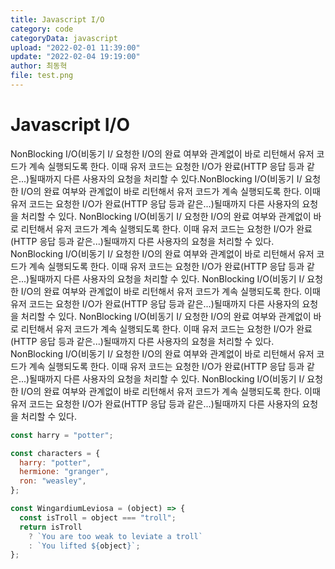 ```yaml
---
title: Javascript I/O
category: code
categoryData: javascript
upload: "2022-02-01 11:39:00"
update: "2022-02-04 19:19:00"
author: 최동혁
file: test.png
---
```


# Javascript I/O

NonBlocking I/O(비동기 I/ 요청한 I/O의 완료 여부와 관계없이 바로 리턴해서 유저 코드가 계속 실행되도록 한다. 이때 유저 코드는 요청한 I/O가 완료(HTTP 응답 등과 같은...)될때까지 다른 사용자의 요청을 처리할 수 있다.NonBlocking I/O(비동기 I/ 요청한 I/O의 완료 여부와 관계없이 바로 리턴해서 유저 코드가 계속 실행되도록 한다. 이때 유저 코드는 요청한 I/O가 완료(HTTP 응답 등과 같은...)될때까지 다른 사용자의 요청을 처리할 수 있다.
NonBlocking I/O(비동기 I/ 요청한 I/O의 완료 여부와 관계없이 바로 리턴해서 유저 코드가 계속 실행되도록 한다. 이때 유저 코드는 요청한 I/O가 완료(HTTP 응답 등과 같은...)될때까지 다른 사용자의 요청을 처리할 수 있다.
NonBlocking I/O(비동기 I/ 요청한 I/O의 완료 여부와 관계없이 바로 리턴해서 유저 코드가 계속 실행되도록 한다. 이때 유저 코드는 요청한 I/O가 완료(HTTP 응답 등과 같은...)될때까지 다른 사용자의 요청을 처리할 수 있다.
NonBlocking I/O(비동기 I/ 요청한 I/O의 완료 여부와 관계없이 바로 리턴해서 유저 코드가 계속 실행되도록 한다. 이때 유저 코드는 요청한 I/O가 완료(HTTP 응답 등과 같은...)될때까지 다른 사용자의 요청을 처리할 수 있다.
NonBlocking I/O(비동기 I/ 요청한 I/O의 완료 여부와 관계없이 바로 리턴해서 유저 코드가 계속 실행되도록 한다. 이때 유저 코드는 요청한 I/O가 완료(HTTP 응답 등과 같은...)될때까지 다른 사용자의 요청을 처리할 수 있다.
NonBlocking I/O(비동기 I/ 요청한 I/O의 완료 여부와 관계없이 바로 리턴해서 유저 코드가 계속 실행되도록 한다. 이때 유저 코드는 요청한 I/O가 완료(HTTP 응답 등과 같은...)될때까지 다른 사용자의 요청을 처리할 수 있다.
NonBlocking I/O(비동기 I/ 요청한 I/O의 완료 여부와 관계없이 바로 리턴해서 유저 코드가 계속 실행되도록 한다. 이때 유저 코드는 요청한 I/O가 완료(HTTP 응답 등과 같은...)될때까지 다른 사용자의 요청을 처리할 수 있다.

```js
const harry = "potter";

const characters = {
  harry: "potter",
  hermione: "granger",
  ron: "weasley",
};

const WingardiumLeviosa = (object) => {
  const isTroll = object === "troll";
  return isTroll
    ? `You are too weak to leviate a troll`
    : `You lifted ${object}`;
};
```
